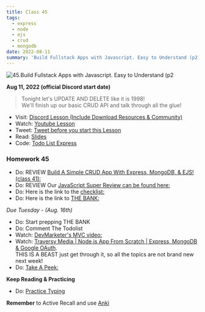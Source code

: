```yaml
---
title: Class 45
tags:
  - express
  - node
  - ejs
  - crud
  - mongodb
date: 2022-08-11
summary: 'Build Fullstack Apps with Javascript. Easy to Understand (p2)'
---
```


![45.Build Fullstack Apps with Javascript. Easy to Understand (p2](https://cdn.hashnode.com/res/hashnode/image/upload/v1676723960621/Q4tU9eGzl.png?auto=compress)

**Aug 11, 2022 (official Discord start date)**

> Tonight let's UPDATE AND DELETE like it is 1998! <br /> We'll finish up our basic CRUD API and talk through all the glue!

- Visit: [Discord Lesson (Include Download Resources & Community)](https://discord.com/channels/735923219315425401/738891289071714388/1007400869156888626)
- Watch: [Youtube Lesson](https://youtu.be/jZ-kmmgi_d0)
- Tweet: [Tweet before you start this Lesson](https://twitter.com/leonnoel/status/1557841864111230976)
- Read: [Slides](https://slides.com/leonnoel/100devs2-todo-list-cohort-2)
- Code: [Todo List Express](https://github.com/100devs/todo-list-express)

### Homework 45

- Do: REVIEW [Build A Simple CRUD App With Express, MongoDB, & EJS! (class 41):](https://youtu.be/LHf_STV_rLE)
- Do: REVIEW Our [JavaScript Super Review can be found here:](https://youtu.be/1sRJYuaqoiI)
- Do: Here is the link to the [checklist:](https://docs.google.com/document/d/1L2vTX3qvLhoGHeG5cVD2ljCfRGr1uJ_Gf-hNZj9KzTg)
- Do: Here is the link to [THE BANK:](https://docs.google.com/document/d/1p7DhCsLOMMybYfePWLlD1-_8KU20zkBoArH4pnW1o3c)

_Due Tuesday - (Aug. 16th)_

- Do: Start prepping THE BANK
- Do: Comment The Todolist
- Watch: [DevMarketer's MVC video:](https://youtu.be/1IsL6g2ixak)
- Watch: [Traversy Media | Node.js App From Scratch | Express, MongoDB & Google OAuth](https://youtu.be/SBvmnHTQIPY). <br /> THIS IS A BEAST just get through it, so all the topics are not brand new next week!
- Do: [Take A Peek:](https://github.com/100devs/todo-mvc-auth-local)

**Keep Reading & Practicing**

- Do: [Practice Typing](https://www.keybr.com/)

**Remember** to Active Recall and use [Anki](https://apps.ankiweb.net/)
